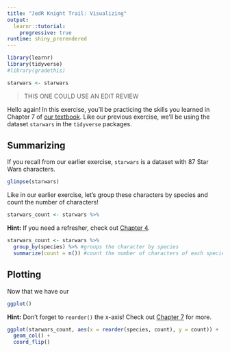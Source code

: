 ```yaml
---
title: "JedR Knight Trail: Visualizing"
output: 
  learnr::tutorial:
    progressive: true
runtime: shiny_prerendered
---
```


```r
library(learnr)
library(tidyverse)
#library(gradethis)

starwars <- starwars
```

> THIS ONE COULD USE AN EDIT REVIEW

Hello again! In this exercise, you'll be practicing the skills you learned in Chapter 7 of [our textbook](https://utdata.github.io/rwdir/ggplot-intro.html).  Like our previous exercise, we'll be using the dataset `starwars` in the `tidyverse` packages.

## Summarizing

If you recall from our earlier exercise, `starwars` is a dataset with 87 Star Wars characters.

```r
glimpse(starwars)
```

Like in our earlier exercise, let's group these characters by species and count the number of characters!

```r
starwars_count <- starwars %>%
```

<div id="speciesctexercise-hint">
**Hint:** If you need a refresher, check out [Chapter 4](https://utdata.github.io/rwdir/count-analysis.html#group-by).
</div>

```r
starwars_count <- starwars %>%
  group_by(species) %>% #groups the character by species
  summarize(count = n()) #count the number of characters of each species
```

## Plotting
Now that we have our 

```r
ggplot()
```

<div id="speciesplot-hint">
**Hint:** Don't forget to `reorder()` the x-axis! Check out [Chapter 7](https://utdata.github.io/rwdir/ggplot-intro.html#reorder-the-bars) for more.
</div>

```r
ggplot(starwars_count, aes(x = reorder(species, count), y = count)) +
  geom_col() +
  coord_flip()
```
